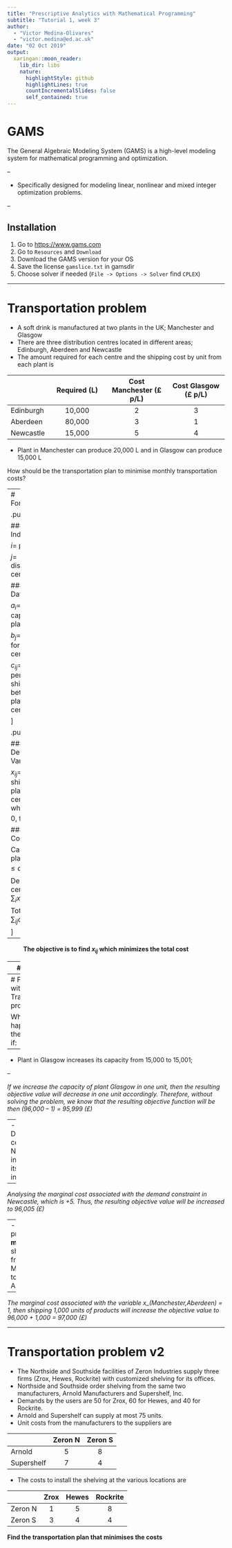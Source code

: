 ```yaml
---
title: "Prescriptive Analytics with Mathematical Programming"
subtitle: "Tutorial 1, week 3"
author: 
  - "Victor Medina-Olivares"
  - "victor.medina@ed.ac.uk"
date: "02 Oct 2019"
output:
  xaringan::moon_reader:
    lib_dir: libs
    nature:
      highlightStyle: github
      highlightLines: true
      countIncrementalSlides: false
      self_contained: true
---
```


# GAMS

The General Algebraic Modeling System (GAMS) is a high-level modeling system for mathematical programming and optimization.

--

- Specifically designed for modeling linear, nonlinear and mixed integer optimization problems.

--

## Installation

1. Go to [https://www.gams.com](https://www.gams.com)
2. Go to `Resources` and `Download`
3. Download the GAMS version for your OS
4. Save the license `gamslice.txt` in gamsdir
5. Choose solver if needed (`File -> Options -> Solver` find `CPLEX`)

---

# Transportation problem

- A soft drink is manufactured at two plants in the UK; Manchester and Glasgow
- There are three distribution centres located in different areas; Edinburgh, Aberdeen  and Newcastle
- The amount required for each centre and the shipping cost by unit from each plant is

|    | Required (L)        | Cost Manchester (£ p/L) | Cost Glasgow (£ p/L) |
|----|:----------------:|:----------------:|:----------------:|
| Edinburgh |      10,000      |         2        |         3        |
| Aberdeen |      80,000      |         3        |         1        |
| Newcastle |      15,000      |         5        |         4        |

- Plant in Manchester can produce 20,000 L and in Glasgow can produce 15,000 L

How should be the transportation plan to minimise monthly
transportation costs?

---
# Formulation


.pull-left[

#### Indices:

$i =$ plants

$j =$ distribution centres

#### Given Data:

$a_i =$ capacity of plant $i$

$b_j =$ demand for drink at centre $j$

$c_{ij} =$ cost per litre shipment between plant $i$ and centre $j$
 
 ]
 
.pull-right[

#### Decision Variables:

$x_{ij} =$ litres to ship from plant $i$ to centre $j$
where $x_{ij} \ge 0$, for all $i,j$

#### Constraints:

Cap limit at plant $i$: $\sum_j x_{ij} \le a_i$

Demand at centre $j$: $\sum_i x_{ij} = b_i$

Total cost: $\sum_{ij} c_{ij}*x_{ij}$

]

--

$\quad\quad$ **The objective is to find $x_{ij}$ which minimizes the total cost**

---
# In GAMS

- `Indices` are called **`sets`**
- `Given Data` are called **`parameters`**, **`scalars`** or **`tables`** (depending on type)
- `Decision variables` are called **`variables`**
- `Constraints` and the `Objective Function` are called **`equations`**


**Let's code it!**

---
# Following with the Transportation problem

What would happen with the total cost if:

--
- Plant in Glasgow increases its capacity from 15,000 to 15,001; 

--

*If we increase the capacity of plant Glasgow in one unit, then the resulting objective value will decrease in one unit accordingly. Therefore, without solving the problem, we know that the resulting objective function will be then (96,000 – 1) = 95,999 (£)*

--
- Distribution centre Newcastle increases its demand in one unit; 

--

*Analysing the marginal cost associated with the demand constraint in Newcastle, which is +5. Thus, the resulting objective value will be increased to 96,005 (£)*

--
- 1,000 products **must** be shipped from plant Manchester to centre Aberdeen

--

*The marginal cost associated with the variable x_(Manchester,Aberdeen) = 1, then shipping 1,000 units of products will increase the objective value to 96,000 + 1,000 = 97,000 (£)*

---
# Transportation problem v2

- The Northside and Southside facilities of Zeron Industries supply three firms (Zrox, Hewes, Rockrite) with customized shelving for its offices. 
- Northside and Southside order shelving from the same two manufacturers, Arnold Manufacturers and Supershelf, Inc. 
- Demands by the users are 50 for Zrox, 60 for Hewes, and 40 for Rockrite. 
- Arnold and Supershelf can supply at most 75 units. 
- Unit costs from the manufacturers to the suppliers are

|            | Zeron N | Zeron S |
|------------|:-------:|:-------:|
| Arnold     |    5    |    8    |
| Supershelf |    7    |    4    |
- The costs to install the shelving at the various locations are

|         | Zrox | Hewes | Rockrite |
|---------|:----:|:-----:|:--------:|
| Zeron N |   1  |   5   |     8    |
| Zeron S |   3  |   4   |     4    |
 
**Find the transportation plan that minimises the costs**
